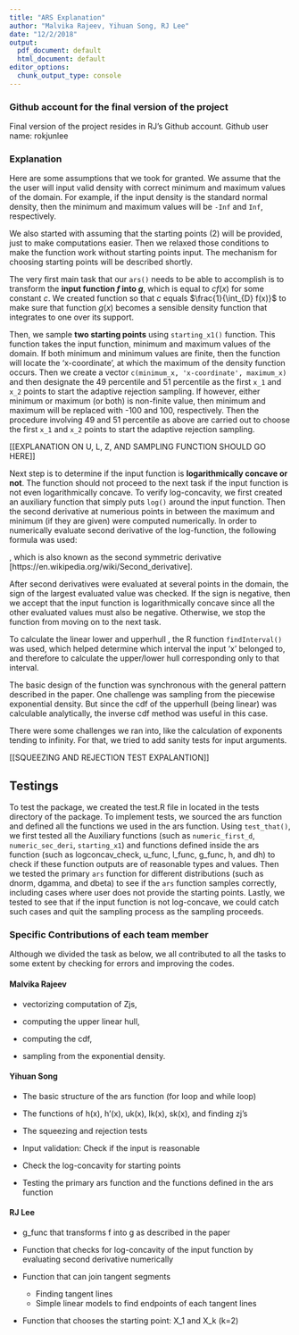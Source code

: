 ```yaml
---
title: "ARS Explanation"
author: "Malvika Rajeev, Yihuan Song, RJ Lee"
date: "12/2/2018"
output:
  pdf_document: default
  html_document: default
editor_options:
  chunk_output_type: console
---
```


### Github account for the final version of the project
Final version of the project resides in RJ's Github account.
Github user name: rokjunlee

<!-- The description does not need to be more than a few pages, but should describe the approach you took in terms of functions/modularity/object-oriented programming, and the testing that you carried out. It must include a paragraph describing the specific contributions of each team member and which person/people were responsible for each component of the work. -->

### Explanation
Here are some assumptions that we took for granted. We assume that the the user will input valid density with correct minimum and maximum values of the domain. For example, if the input density is the standard normal density, then the minimum and maximum values will be `-Inf` and `Inf`, respectively.

We also started with assuming that the starting points (2) will be provided, just to make computations easier. Then we relaxed those conditions to make the function work without starting points input. The mechanism for choosing starting points will be described shortly. 

The very first main task that our `ars()` needs to be able to accomplish is to transform the **input function $f$ into $g$**, which is equal to $cf(x)$ for some constant $c$. We created function so that $c$ equals $\frac{1}{\int_{D} f(x)}$ to make sure that function $g(x)$ becomes a sensible density function that integrates to one over its support. 

Then, we sample **two starting points** using `starting_x1()` function. This function takes the input function, minimum and maximum values of the domain. If both minimum and minimum values are finite, then the function will locate the 'x-coordinate', at which the maximum of the density function occurs. Then we create a vector `c(minimum_x, 'x-coordinate', maximum_x)` and then designate the 49 percentile and 51 percentile as the first `x_1` and `x_2` points to start the adaptive rejection sampling. If however, either minimum or maximum (or both) is non-finite value, then minimum and maximum will be replaced with -100 and 100, respectively. Then the procedure involving 49 and 51 percentile as above are carried out to choose the first `x_1` and `x_2` points to start the adaptive rejection sampling.

[[EXPLANATION ON U, L, Z, AND SAMPLING FUNCTION SHOULD GO HERE]]

Next step is to determine if the input function is **logarithmically concave or not**. The function should not proceed to the next task if the input function is not even logarithmically concave. To verify log-concavity, we first created an auxiliary function that simply puts `log()` around the input function. Then the second derivative at numerious points in between the maximum and minimum (if they are given) were computed numerically. In order to numerically evaluate second derivative of the log-function, the following formula was used:

\begin{align*}
  f''(x) = lim_{h \rightarrow 0} \frac{f(x+h)-2f(x)+f(x+h)}{h^{2}}
\end{align*}
, which is also known as the second symmetric derivative [https://en.wikipedia.org/wiki/Second_derivative]. 

After second derivatives were evaluated at several points in the domain, the sign of the largest evaluated value was checked. If the sign is negative, then we accept that the input function is logarithmically concave since all the other evaluated values must also be negative. Otherwise, we stop the function from moving on to the next task.

To calculate the linear lower and upperhull , the R function `findInterval()` was used, which helped determine which interval the input 'x' belonged to, and therefore to calculate the upper/lower hull corresponding only to that interval. 

The basic design of the function was synchronous with the general pattern described in the paper. One challenge was sampling from the piecewise exponential density. But since the cdf of the upperhull (being linear) was calculable analytically, the inverse cdf method was useful in this case.   

There were some challenges we ran into, like the calculation of exponents tending to infinity. For that, we tried to add sanity tests for input arguments.


[[SQUEEZING AND REJECTION TEST EXPALANTION]]

## Testings

To test the package, we created the test.R file in located in the tests directory of the package. To implement tests, we sourced the ars function and defined all the functions we used in the ars function. Using `test_that()`, we first tested all the Auxiliary functions (such as `numeric_first_d`, `numeric_sec_deri`, `starting_x1`) and functions defined inside the ars function (such as logconcav_check, u_func, l_func, g_func, h, and dh) to check if these function outputs are of reasonable types and values. Then we tested the primary `ars` function for different distributions (such as dnorm, dgamma, and dbeta) to see if the `ars` function samples correctly, including cases where user does not provide the starting points. Lastly, we tested to see that if the input function is not log-concave, we could catch such cases and quit the sampling process as the sampling proceeds.


### Specific Contributions of each team member 

Although we divided the task as below, we all contributed to all the tasks to some extent by checking for errors and improving the codes.

#### Malvika Rajeev
* vectorizing computation of Zjs, 

* computing the upper linear hull, 

* computing the cdf, 

* sampling from the exponential density.

#### Yihuan Song
* The basic structure of the ars function (for loop and while loop)

* The functions of h(x), h'(x), uk(x), lk(x), sk(x), and finding zj's

* The squeezing and rejection tests

* Input validation: Check if the input is reasonable

* Check the log-concavity for starting points

* Testing the primary ars function and the functions defined in the ars function


#### RJ Lee
* g_func that transforms f into g as described in the paper

* Function that checks for log-concavity of the input function by evaluating second derivative numerically

* Function that can join tangent segments
    - Finding tangent lines
    - Simple linear models to find endpoints of each tangent lines
* Function that chooses the starting point: X_1 and X_k (k=2)



